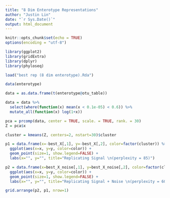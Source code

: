 ```yaml
---
title: "8 Dim Enterotype Representations"
author: "Justin Lin"
date: "`r Sys.Date()`"
output: html_document
---
```


```r
knitr::opts_chunk$set(echo = TRUE)
options(encoding = "utf-8")

library(ggplot2)
library(gridExtra)
library(dplyr)
library(phyloseq)

load("best rep (8 dim enterotype).Rda")
```

```r
data(enterotype)

data = as.data.frame(t(enterotype@otu_table))

data = data %>%
  select(where(function(x) mean(x < 0.1e-05) < 0.6)) %>%
  mutate_all(function(x) log(1+x))

pca = prcomp(data, center = TRUE, scale. = TRUE, rank. = 30)
Z = pca$x
```

```r
cluster = kmeans(Z, centers=2, nstart=30)$cluster
```


```r
p1 = data.frame(x=-best_X[,1], y=-best_X[,2], color=factor(cluster)) %>%
  ggplot(aes(x=x, y=y, color=color)) +
  geom_point(size=1, show.legend=FALSE) +
  labs(x="", y="", title="Replicating Signal \n(perplexity = 85)")

p2 = data.frame(x=best_X_noise[,1], y=best_X_noise[,2], color=factor(cluster)) %>%
  ggplot(aes(x=x, y=y, color=color)) +
  geom_point(size=1, show.legend=FALSE) +
  labs(x="", y="", title="Replicating Signal + Noise \n(perplexity = 60)")

grid.arrange(p2, p1, nrow=1)
```

